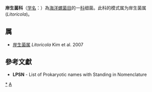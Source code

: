 {{Automatic taxobox
| taxon = Litoricolaceae
| authority = Kim et al. 2007
| type genus = 岸生菌属<br>''Litoricola''
| type genus authority = Kim et al. 2007
}}
'''岸生菌科'''（[[学名|学名]]：{{lang|la|''Litoricolaceae''}}）為[[海洋螺菌目|海洋螺菌目]]的一[[科|科]]细菌。此科的模式属为岸生菌属(''Litoricola'')。

==属==
* [[岸生菌属|岸生菌属]] ''Litoricola'' Kim et al. 2007

==參考文獻==
{{reflist}}
* '''LPSN''' - List of Prokaryotic names with Standing in Nomenclature

{{taxonbar}}

[[Category:_岸生菌科|*]]
[[Category:2007年描述的分类群|A]]